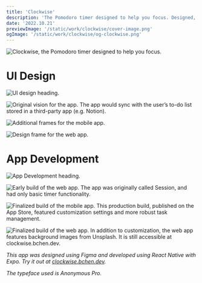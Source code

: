 ```yaml
---
title: 'Clockwise'
description: 'The Pomodoro timer designed to help you focus. Designed, developed, and shipped over an initial 3-month period, with a stream of new features and improvements added post-launch.'
date: '2022.10.21'
previewImage: '/static/work/clockwise/cover-image.png'
ogImage: '/static/work/clockwise/og-clockwise.png'
---
```


![Clockwise, the Pomodoro timer designed to help you focus.](/static/work/clockwise/intro.png)

# UI Design

![UI design heading.](/static/work/clockwise/heading-1.png)

![Original vision for the app. The app would sync with the user’s to-do list stored in a third-party app (e.g. Notion).](/static/work/clockwise/design-1.png)

![Additional frames for the mobile app.](/static/work/clockwise/design-2.png)

![Design frame for the web app.](/static/work/clockwise/design-web-1.png)

# App Development

![App Development heading.](/static/work/clockwise/heading-2.png)

![Early build of the web app. The app was originally called Session, and had only basic timer functionality.](/static/work/clockwise/dev-1.png)

![Finalized build of the mobile app. This production build, published on the App Store, featured customization settings and more robust task management.](/static/work/clockwise/dev-2.png)

![Finalized build of the web app. In addition to customization, the web app features background images from Unsplash. It is still accessible at clockwise.bchen.dev.](/static/work/clockwise/dev-3.png)

*This app was designed using Figma and developed using React Native with Expo. Try it out at [clockwise.bchen.dev](https://clockwise.bchen.dev).*

*The typeface used is Anonymous Pro.*